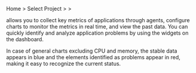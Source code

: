 Home > Select Project > <Cmdname sid="dashboard" className="uitext" /> > <Cmdname sid="application_dashboard" className="uitext" />

<ImgLang img='apm-dashboard.png' desc='Application dashboard'/>

<Cmdname sid="application_dashboard" className="uitext" /> allows you to collect key metrics of applications through agents, configure charts to monitor the metrics in real time, and view the past data. You can quickly identify and analyze application problems by using the widgets on the dashboard.

In case of general charts excluding CPU and memory, the stable data appears in blue and the elements identified as problems appear in red, making it easy to recognize the current status.
